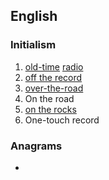 ==English==
{{wikipedia}}

===Initialism===
{{rfc-header|Initialism}}
{{head|en|initialism}}

# [[old-time]] [[radio]]
# [[off the record]]
# [[over-the-road]]
# On the road
# [[on the rocks]]
# One-touch record

===Anagrams===
* {{anagrams|en|ORT|RTO|TOR|TRO|Tor|ort|rot|tor}}